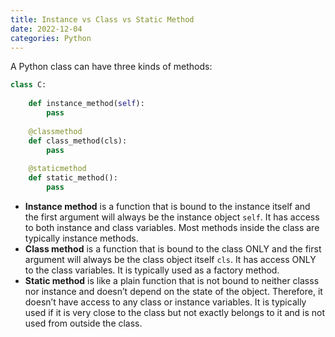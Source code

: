 ```yaml
---
title: Instance vs Class vs Static Method
date: 2022-12-04
categories: Python
---
```

A Python class can have three kinds of methods:

```python
class C:
    
    def instance_method(self):
        pass
    
    @classmethod
    def class_method(cls):
        pass
    
    @staticmethod
    def static_method():
        pass
```
- **Instance method** is a function that is bound to the instance itself and
  the first argument will always be the instance object `self`. It has access
  to both instance and class variables. Most methods inside the class are
  typically instance methods.
- **Class method** is a function that is bound to the class ONLY and the first
  argument will always be the class object itself `cls`. It has access ONLY to
  the class variables. It is typically used as a factory method.
- **Static method** is like a plain function that is not bound to neither
  classs nor instance and doesn't depend on the state of the object. Therefore,
  it doesn't have access to any class or instance variables. It is typically 
  used if it is very close to the class but not exactly belongs to it and is 
  not used from outside the class.
